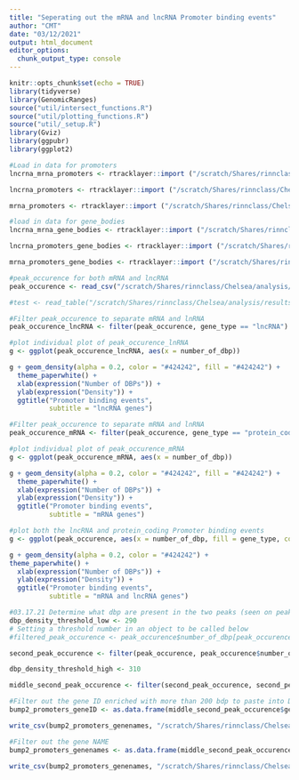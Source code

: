 ```yaml
---
title: "Seperating out the mRNA and lncRNA Promoter binding events"
author: "CMT"
date: "03/12/2021"
output: html_document
editor_options: 
  chunk_output_type: console
---
```


```r
knitr::opts_chunk$set(echo = TRUE)
library(tidyverse)
library(GenomicRanges)
source("util/intersect_functions.R")
source("util/plotting_functions.R")
source("util/_setup.R")
library(Gviz)
library(ggpubr)
library(ggplot2)
```

```r
#Load in data for promoters
lncrna_mrna_promoters <- rtracklayer::import ("/scratch/Shares/rinnclass/Chelsea/analysis/results/promoter_regions/lncrna_mrna_promoters.gtf")

lncrna_promoters <- rtracklayer::import ("/scratch/Shares/rinnclass/Chelsea/analysis/results/promoter_regions/lncrna_promoters.gtf")

mrna_promoters <- rtracklayer::import ("/scratch/Shares/rinnclass/Chelsea/analysis/results/promoter_regions/mrna_promoters.gtf")
```


```r
#load in data for gene_bodies
lncrna_mrna_gene_bodies <- rtracklayer::import ("/scratch/Shares/rinnclass/Chelsea/analysis/results/gene_bodies/lncrna_mrna_genebody.gtf")

lncrna_promoters_gene_bodies <- rtracklayer::import ("/scratch/Shares/rinnclass/Chelsea/analysis/results/gene_bodies/lncrna_genebody.gtf")

mrna_promoters_gene_bodies <- rtracklayer::import ("/scratch/Shares/rinnclass/Chelsea/analysis/results/gene_bodies/mrna_genebody.gtf")
```


```r
#peak_occurence for both mRNA and lncRNA
peak_occurence <- read_csv("/scratch/Shares/rinnclass/Chelsea/analysis/results/peak_occurence_dataframe.csv")

#test <- read_table("/scratch/Shares/rinnclass/Chelsea/analysis/results/lncrna_mrna_promoter_peak_occurence_matrix.tsv")
```


```r
#Filter peak_occurence to separate mRNA and lnRNA
peak_occurence_lncRNA <- filter(peak_occurence, gene_type == "lncRNA")

#plot individual plot of peak_occurence_lnRNA
g <- ggplot(peak_occurence_lncRNA, aes(x = number_of_dbp))

g + geom_density(alpha = 0.2, color = "#424242", fill = "#424242") +
  theme_paperwhite() +
  xlab(expression("Number of DBPs")) +
  ylab(expression("Density")) +
  ggtitle("Promoter binding events",
          subtitle = "lncRNA genes") 

```

```r
#Filter peak_occurence to separate mRNA and lnRNA
peak_occurence_mRNA <- filter(peak_occurence, gene_type == "protein_coding")

#plot individual plot of peak_occurence_mRNA
g <- ggplot(peak_occurence_mRNA, aes(x = number_of_dbp))

g + geom_density(alpha = 0.2, color = "#424242", fill = "#424242") +
  theme_paperwhite() +
  xlab(expression("Number of DBPs")) +
  ylab(expression("Density")) +
  ggtitle("Promoter binding events",
          subtitle = "mRNA genes") 

```

```r
#plot both the lncRNA and protein_coding Promoter binding events
g <- ggplot(peak_occurence, aes(x = number_of_dbp, fill = gene_type, color = gene_type))

g + geom_density(alpha = 0.2, color = "#424242") +
theme_paperwhite() +
  xlab(expression("Number of DBPs")) +
  ylab(expression("Density")) +
  ggtitle("Promoter binding events",
          subtitle = "mRNA and lncRNA genes")
```

```r
#03.17.21 Determine what dbp are present in the two peaks (seen on peak occurance plot)
dbp_density_threshold_low <- 290
# Setting a threshold number in an object to be called below
#filtered_peak_occurence <- peak_occurence$number_of_dbp[peak_occurence$number_of_dbp > dbp_density_threshold]

second_peak_occurence <- filter(peak_occurence, peak_occurence$number_of_dbp > dbp_density_threshold_low)

dbp_density_threshold_high <- 310

middle_second_peak_occurence <- filter(second_peak_occurence, second_peak_occurence$number_of_dbp < dbp_density_threshold_high)

#Filter out the gene ID enriched with more than 200 bdp to paste into DAVID
bump2_promoters_geneID <- as.data.frame(middle_second_peak_occurence$gene_id)

write_csv(bump2_promoters_genenames, "/scratch/Shares/rinnclass/Chelsea/analysis/results/gene_id_second_peak_dbp.csv")

#Filter out the gene NAME 
bump2_promoters_genenames <- as.data.frame(middle_second_peak_occurence$gene_name)

write_csv(bump2_promoters_genenames, "/scratch/Shares/rinnclass/Chelsea/analysis/results/gene_name_second_peak_dbp.csv")
```
